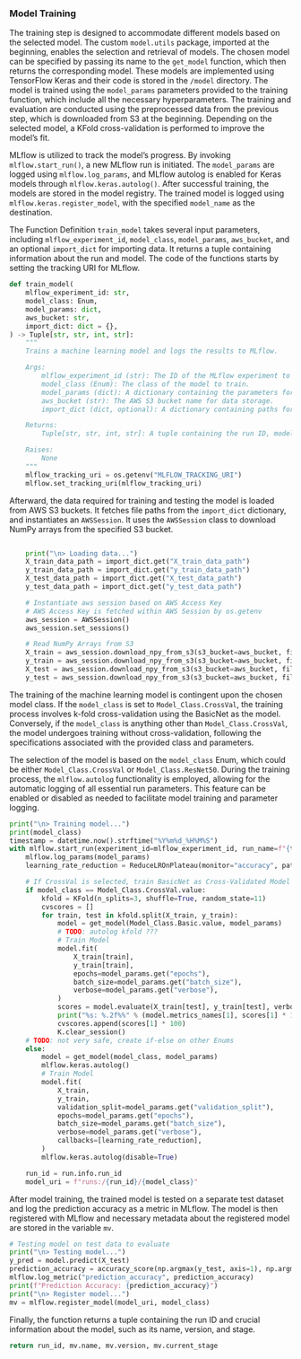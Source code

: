 ### Model Training

The training step is designed to accommodate different models based on the selected model. The custom `model.utils` package, imported at the beginning, enables the selection and retrieval of models. The chosen model can be specified by passing its name to the `get_model` function, which then returns the corresponding model. These models are implemented using TensorFlow Keras and their code is stored in the `/model` directory. The model is trained using the `model_params` parameters provided to the training function, which include all the necessary hyperparameters. The training and evaluation are conducted using the preprocessed data from the previous step, which is downloaded from S3 at the beginning. Depending on the selected model, a KFold cross-validation is performed to improve the model's fit.

MLflow is utilized to track the model's progress. By invoking `mlflow.start_run()`, a new MLflow run is initiated. The `model_params` are logged using `mlflow.log_params`, and MLflow autolog is enabled for Keras models through `mlflow.keras.autolog()`. After successful training, the models are stored in the model registry. The trained model is logged using `mlflow.keras.register_model`, with the specified `model_name` as the destination.

The Function Definition `train_model` takes several input parameters, including `mlflow_experiment_id`, `model_class`, `model_params`, `aws_bucket`, and an optional `import_dict` for importing data. It returns a tuple containing information about the run and model. The code of the functions starts by setting the tracking URI for MLflow. 

\footnotesize
```python
def train_model(
    mlflow_experiment_id: str,
    model_class: Enum,
    model_params: dict,
    aws_bucket: str,
    import_dict: dict = {},
) -> Tuple[str, str, int, str]:
    """
    Trains a machine learning model and logs the results to MLflow.

    Args:
        mlflow_experiment_id (str): The ID of the MLflow experiment to log the results.
        model_class (Enum): The class of the model to train.
        model_params (dict): A dictionary containing the parameters for the model.
        aws_bucket (str): The AWS S3 bucket name for data storage.
        import_dict (dict, optional): A dictionary containing paths for importing data. Defaults to {}.

    Returns:
        Tuple[str, str, int, str]: A tuple containing the run ID, model name, model version, and current stage.

    Raises:
        None
    """
    mlflow_tracking_uri = os.getenv("MLFLOW_TRACKING_URI")
    mlflow.set_tracking_uri(mlflow_tracking_uri)
```
\normalsize

Afterward, the data required for training and testing the model is loaded from AWS S3 buckets. It fetches file paths from the `import_dict` dictionary, and instantiates an `AWSSession`. It uses the `AWSSession` class to download NumPy arrays from the specified S3 bucket.

\footnotesize
```python

    print("\n> Loading data...")
    X_train_data_path = import_dict.get("X_train_data_path")
    y_train_data_path = import_dict.get("y_train_data_path")
    X_test_data_path = import_dict.get("X_test_data_path")
    y_test_data_path = import_dict.get("y_test_data_path")

    # Instantiate aws session based on AWS Access Key
    # AWS Access Key is fetched within AWS Session by os.getenv
    aws_session = AWSSession()
    aws_session.set_sessions()

    # Read NumPy Arrays from S3
    X_train = aws_session.download_npy_from_s3(s3_bucket=aws_bucket, file_key=X_train_data_path)
    y_train = aws_session.download_npy_from_s3(s3_bucket=aws_bucket, file_key=y_train_data_path)
    X_test = aws_session.download_npy_from_s3(s3_bucket=aws_bucket, file_key=X_test_data_path)
    y_test = aws_session.download_npy_from_s3(s3_bucket=aws_bucket, file_key=y_test_data_path)

```
\normalsize

The training of the machine learning model is contingent upon the chosen model class. If the `model_class` is set to `Model_Class.CrossVal`, the training process involves k-fold cross-validation using the BasicNet as the model. Conversely, if the `model_class` is anything other than `Model_Class.CrossVal`, the model undergoes training without cross-validation, following the specifications associated with the provided class and parameters.

The selection of the model is based on the `model_class` Enum, which could be either `Model_Class.CrossVal` or `Model_Class.ResNet50`. During the training process, the `mlflow.autolog` functionality is employed, allowing for the automatic logging of all essential run parameters. This feature can be enabled or disabled as needed to facilitate model training and parameter logging.

\footnotesize
```python
print("\n> Training model...")
print(model_class)
timestamp = datetime.now().strftime("%Y%m%d_%H%M%S")
with mlflow.start_run(experiment_id=mlflow_experiment_id, run_name=f"{timestamp}-{model_class}") as run:
    mlflow.log_params(model_params)
    learning_rate_reduction = ReduceLROnPlateau(monitor="accuracy", patience=5, verbose=1, factor=0.5, min_lr=1e-7)

    # If CrossVal is selected, train BasicNet as Cross-Validated Model
    if model_class == Model_Class.CrossVal.value:
        kfold = KFold(n_splits=3, shuffle=True, random_state=11)
        cvscores = []
        for train, test in kfold.split(X_train, y_train):
            model = get_model(Model_Class.Basic.value, model_params)
            # TODO: autolog kfold ???
            # Train Model
            model.fit(
                X_train[train],
                y_train[train],
                epochs=model_params.get("epochs"),
                batch_size=model_params.get("batch_size"),
                verbose=model_params.get("verbose"),
            )
            scores = model.evaluate(X_train[test], y_train[test], verbose=0)
            print("%s: %.2f%%" % (model.metrics_names[1], scores[1] * 100))
            cvscores.append(scores[1] * 100)
            K.clear_session()
    # TODO: not very safe, create if-else on other Enums
    else:
        model = get_model(model_class, model_params)
        mlflow.keras.autolog()
        # Train Model
        model.fit(
            X_train,
            y_train,
            validation_split=model_params.get("validation_split"),
            epochs=model_params.get("epochs"),
            batch_size=model_params.get("batch_size"),
            verbose=model_params.get("verbose"),
            callbacks=[learning_rate_reduction],
        )
        mlflow.keras.autolog(disable=True)

    run_id = run.info.run_id
    model_uri = f"runs:/{run_id}/{model_class}"
```
\normalsize

After model training, the trained model is tested on a separate test dataset and log the prediction accuracy as a metric in MLflow. The model is then registered with MLflow and necessary metadata about the registered model are stored in the variable `mv`.

\footnotesize
```python
# Testing model on test data to evaluate
print("\n> Testing model...")
y_pred = model.predict(X_test)
prediction_accuracy = accuracy_score(np.argmax(y_test, axis=1), np.argmax(y_pred, axis=1))
mlflow.log_metric("prediction_accuracy", prediction_accuracy)
print(f"Prediction Accuracy: {prediction_accuracy}")
print("\n> Register model...")
mv = mlflow.register_model(model_uri, model_class)
```
\normalsize

Finally, the function returns a tuple containing the run ID and crucial information about the model, such as its name, version, and stage.

\footnotesize
```python
return run_id, mv.name, mv.version, mv.current_stage
```
\normalsize






